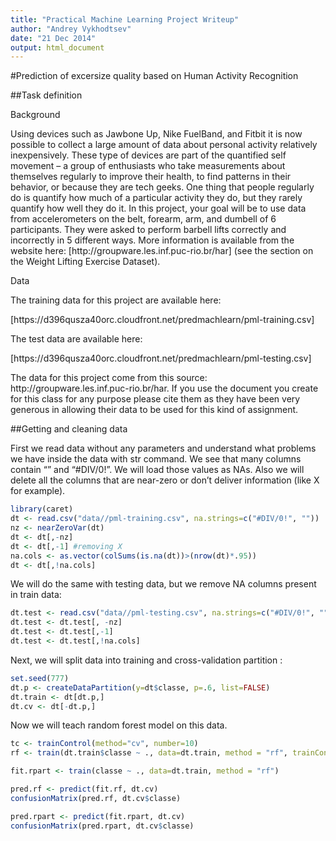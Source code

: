 ```yaml
---
title: "Practical Machine Learning Project Writeup"
author: "Andrey Vykhodtsev"
date: "21 Dec 2014"
output: html_document
---
```


#Prediction of excersize quality based on Human Activity Recognition


##Task definition

Background

Using devices such as Jawbone Up, Nike FuelBand, and Fitbit it is now possible to collect a large amount of data about personal activity relatively inexpensively. These type of devices are part of the quantified self movement – a group of enthusiasts who take measurements about themselves regularly to improve their health, to find patterns in their behavior, or because they are tech geeks. One thing that people regularly do is quantify how much of a particular activity they do, but they rarely quantify how well they do it. In this project, your goal will be to use data from accelerometers on the belt, forearm, arm, and dumbell of 6 participants. They were asked to perform barbell lifts correctly and incorrectly in 5 different ways. More information is available from the website here: [http://groupware.les.inf.puc-rio.br/har] (see the section on the Weight Lifting Exercise Dataset). 



Data 


The training data for this project are available here: 

[https://d396qusza40orc.cloudfront.net/predmachlearn/pml-training.csv]

The test data are available here: 

[https://d396qusza40orc.cloudfront.net/predmachlearn/pml-testing.csv]

The data for this project come from this source: http://groupware.les.inf.puc-rio.br/har. If you use the document you create for this class for any purpose please cite them as they have been very generous in allowing their data to be used for this kind of assignment. 

##Getting and cleaning data

First we read data without any parameters and understand what problems we have inside the data with str command. We see that many columns contain "" and "#DIV/0!". We will load those values as NAs. 
Also we will delete all the columns that are near-zero or don't deliver information (like X for example).


```r
library(caret)
dt <- read.csv("data//pml-training.csv", na.strings=c("#DIV/0!", ""))
nz <- nearZeroVar(dt)
dt <- dt[,-nz]
dt <- dt[,-1] #removing X
na.cols <- as.vector(colSums(is.na(dt))>(nrow(dt)*.95))
dt <- dt[,!na.cols]
```

We will do the same with testing data, but we remove NA columns present in train data:

```r
dt.test <- read.csv("data//pml-testing.csv", na.strings=c("#DIV/0!", ""))
dt.test <- dt.test[, -nz]
dt.test <- dt.test[,-1]
dt.test <- dt.test[,!na.cols]
```

Next, we will split data into training and cross-validation partition :

```r
set.seed(777)
dt.p <- createDataPartition(y=dt$classe, p=.6, list=FALSE)
dt.train <- dt[dt.p,]
dt.cv <- dt[-dt.p,]
```

Now we will teach random forest model on this data.

```r
tc <- trainControl(method="cv", number=10)
rf <- train(dt.train$classe ~ ., data=dt.train, method = "rf", trainControl=tc)
```

```r
fit.rpart <- train(classe ~ ., data=dt.train, method = "rf")
```

```r
pred.rf <- predict(fit.rf, dt.cv)
confusionMatrix(pred.rf, dt.cv$classe)
```

```r
pred.rpart <- predict(fit.rpart, dt.cv)
confusionMatrix(pred.rpart, dt.cv$classe)
```

